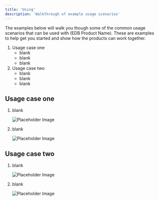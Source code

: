 ```yaml
---
title: 'Using'
description: 'Walkthrough of example usage scenarios'
---
```


The examples below will walk you though some of the common usage scenarios that can be used with (EDB Product Name). These are examples to help get you started and show how the products can work together.

1. Usage case one
    - blank
    - blank
    - blank
2. Usage case two
    - blank
    - blank
    - blank

## Usage case one

1. blank

   ![Placeholder Image](Images/PlaceholderImage.png)
   
2. blank

   ![Placeholder Image](Images/PlaceholderImage.png)

## Usage case two

1. blank

   ![Placeholder Image](Images/PlaceholderImage.png)
   
2. blank

   ![Placeholder Image](Images/PlaceholderImage.png)
